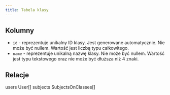 ```yaml
---
title: Tabela klasy
---
```


## Kolumny

- `id` - reprezentuje unikalny ID klasy. Jest generowane automatycznie. Nie może być nullem. Wartość jest liczbą typu całkowitego.
- `name` - reprezentuje unikalną nazwę klasy. Nie może być nullem. Wartość jest typu tekstowego oraz nie może być dłuższa niż 4 znaki.

## Relacje

users User[]
subjects SubjectsOnClasses[]

